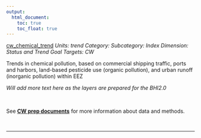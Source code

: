 ```yaml
---
output:
  html_document:
    toc: true
    toc_float: true
---
```


[cw_chemical_trend](https://github.com/OHI-Science/bhi/blob/master/baltic/layers/cw_chemical_trend_gl2018.csv)
*Units: trend*
*Category:*
*Subcategory:*
*Index Dimension: Status and Trend*
*Goal Targets: CW*

Trends in chemical pollution, based on commercial shipping traffic, ports and harbors, land-based pesticide use (organic pollution), and urban runoff (inorganic pollution) within EEZ

*Will add more text here as the layers are prepared for the BHI2.0*

<br>

See [**CW prep documents**](https://github.com/OHI-Science/bhi-1.0-archive/blob/draft/baltic2015/prep/CW/cw_prep.md) for more information about data and methods.

<br>

--- 
